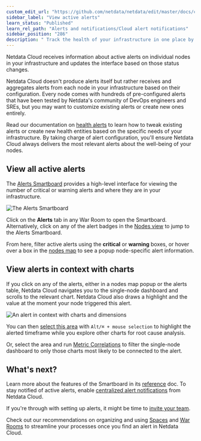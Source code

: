 ```yaml
---
custom_edit_url: "https://github.com/netdata/netdata/edit/master/docs/cloud/alerts-notifications/view-active-alerts.md"
sidebar_label: "View active alerts"
learn_status: "Published"
learn_rel_path: "Alerts and notifications/Cloud alert notifications"
sidebar_position: "286"
description: " Track the health of your infrastructure in one place by taking advantage of the powerful health monitoringwatchdog running on every node."
---
```



Netdata Cloud receives information about active alerts on individual nodes in your infrastructure and updates the
interface based on those status changes.

Netdata Cloud doesn't produce alerts itself but rather receives and aggregates alerts from each node in your
infrastructure based on their configuration. Every node comes with hundreds of pre-configured alerts that have been
tested by Netdata's community of DevOps engineers and SREs, but you may want to customize existing alerts or create new
ones entirely.

Read our documentation on [health alerts](/docs/nightly/alerts-and-notifications) to
learn how to tweak existing alerts or create new
health entities based on the specific needs of your infrastructure. By taking charge of alert configuration, you'll
ensure Netdata Cloud always delivers the most relevant alerts about the well-being of your nodes.

## View all active alerts

The [Alerts Smartboard](/docs/nightly/alerts-and-notifications/cloud-alert-notifications/alerts-smartboard)
provides a high-level interface for viewing the number of critical or warning alerts and where they are in your
infrastructure.

![The Alerts Smartboard](https://user-images.githubusercontent.com/1153921/119025635-2fcb1b80-b959-11eb-9fdb-7f1a082f43c5.png)

Click on the **Alerts** tab in any War Room to open the Smartboard. Alternatively, click on any of the alert badges in
the [Nodes view](/docs/nightly/visualization,-charts-and-dashboards/nodes-view) to jump to the Alerts
Smartboard.

From here, filter active alerts using the **critical** or **warning** boxes, or hover over a box in
the [nodes map](/docs/nightly/alerts-and-notifications/cloud-alert-notifications/alerts-smartboard#nodes-map)
to see a
popup node-specific alert information.

## View alerts in context with charts

If you click on any of the alerts, either in a nodes map popup or the alerts table, Netdata Cloud navigates you to the
single-node dashboard and scrolls to the relevant chart. Netdata Cloud also draws a highlight and the value at the
moment your node triggered this alert.

![An alert in context with charts and dimensions](https://user-images.githubusercontent.com/1153921/119039593-4a0cf580-b969-11eb-840c-4ecb123df9f5.png)

You can
then [select this area](/docs/nightly/visualization,-charts-and-dashboards/interact-with-charts#select)
with `Alt/⌘ + mouse selection` to highlight the alerted timeframe while you explore other charts for root cause
analysis.

Or, select the area and
run [Metric Correlations](/docs/nightly/troubleshooting-and-machine-learning/metric-correlations) to
filter the single-node
dashboard to only those charts most likely to be connected to the alert.

## What's next?

Learn more about the features of the Smartboard in
its [reference](/docs/nightly/alerts-and-notifications/cloud-alert-notifications/alerts-smartboard)
doc. To stay notified of active alerts,
enable [centralized alert notifications](/docs/nightly/alerts-and-notifications/cloud-alert-notifications)
from Netdata Cloud.

If you're through with setting up alerts, it might be time
to [invite your team](/docs/nightly/getting-started/invite-your-team).

Check out our recommendations on organizing and
using [Spaces](/docs/nightly/getting-started/spaces) and
[War Rooms](/docs/nightly/getting-started/war-rooms) to streamline your processes once
you find an alert in Netdata Cloud.
